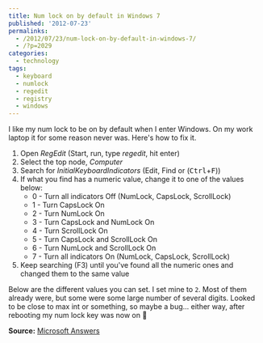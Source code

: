---
title: Num lock on by default in Windows 7
published: '2012-07-23'
permalinks:
  - /2012/07/23/num-lock-on-by-default-in-windows-7/
  - /?p=2029
categories:
  - technology
tags:
  - keyboard
  - numlock
  - regedit
  - registry
  - windows
---

I like my num lock to be on by default when I enter Windows. On my work laptop it for some reason never was. Here's how to fix it.

1. Open _RegEdit_ (Start, run, type _regedit_, hit enter)
1. Select the top node, _Computer_
1. Search for _InitialKeyboardIndicators_ (Edit, Find or (<kbd>Ctrl</kbd>+<kbd>F</kbd>))
1. If what you find has a numeric value, change it to one of the values below:
   - 0 - Turn all indicators Off (NumLock, CapsLock, ScrollLock)
   - 1 - Turn CapsLock On
   - 2 - Turn NumLock On
   - 3 - Turn CapsLock and NumLock On
   - 4 - Turn ScrollLock On
   - 5 - Turn CapsLock and ScrollLock On
   - 6 - Turn NumLock and ScrollLock On
   - 7 - Turn all indicators On (NumLock, CapsLock, ScrollLock)
1. Keep searching (F3) until you've found all the numeric ones and changed them to the same value

Below are the different values you can set. I set mine to `2`. Most of them already were, but some were some large number of several digits. Looked to be close to max int or something, so maybe a bug... either way, after rebooting my num lock key was now on 🙂

**Source:** <a href="http://answers.microsoft.com/en-us/windows/forum/windows_7-hardware/want-to-set-num-lock-to-be-on-and-active-at/7b48ae6f-fa9c-4bc2-8359-81e0c5e5d6a2">Microsoft Answers</a>
